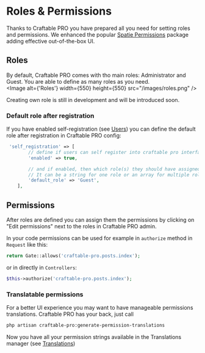 
# Roles & Permissions

Thanks to Craftable PRO you have prepared all you need for setting roles and permissions. We enhanced the popular [Spatie Permissions](https://spatie.be/docs/laravel-permission) package adding effective out-of-the-box UI.

## Roles

By default, Craftable PRO comes with tho main roles: Administrator and Guest. You are able to define as many roles as you need.
<br/>
<Image alt={'Roles'} width={550} height={550} src="/images/roles.png" />

<Callout type="info">
    Creating own role is still in development and will be introduced soon.
</Callout>

### Default role after registration

If you have enabled self-registration (see [Users](/basic-features/users#registration)) you can define the default role after registration in Craftable PRO config:

```php filename="config/craftable-pro.php"
 'self_registration' => [
        // define if users can self register into craftable pro interface
        'enabled' => true,

        // and if enabled, then which role(s) they should have assigned by default. Use role names here.
        // It can be a string for one role or an array for multiple roles.
        'default_role' => 'Guest',
    ],
```

## Permissions

After roles are defined you can assign them the permissions by clicking on "Edit permissions" next to the roles in Craftable PRO admin.

In your code permissions can be used for example in `authorize` method in `Request` like this:

```php copy
return Gate::allows('craftable-pro.posts.index');
```

or in directly in `Controllers`:

```php copy
$this->authorize('craftable-pro.posts.index');
```

### Translatable permissions

For a better UI experience you may want to have manageable permissions translations. Craftable PRO has your back, just call

```bash copy
php artisan craftable-pro:generate-permission-translations
```

Now you have all your permission strings available in the Translations manager (see [Translations](/basic-features/translations))
